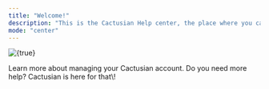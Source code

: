 ```yaml
---
title: "Welcome!"
description: "This is the Cactusian Help center, the place where you can find answers to your questions and document yourself about anything else related."
mode: "center"
---
```


<img
  className="mx-auto"
  src="/images/index_14.jpg"
  alt={true}
  title={true}
/>

<CardGroup cols={2}>
  <Card title="Account" icon="user" iconType="solid" href="/account/management/profile-setup">
    Learn more about managing your Cactusian account.
  </Card>
  <Card title="Support" icon="life-ring" iconType="duotone" href="/account">
    Do you need more help? Cactusian is here for that\!
  </Card>
</CardGroup>